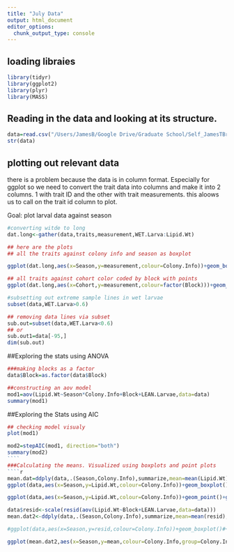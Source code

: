 ```yaml
---
title: "July Data"
output: html_document
editor_options: 
  chunk_output_type: console
---
```


## loading libraies
```r
library(tidyr)
library(ggplot2)
library(plyr)
library(MASS)
```
## Reading in the data and looking at its structure.
```r
data=read.csv("/Users/JamesB/Google Drive/Graduate School/Self_JamesTBrown/Data/Lipids/USDA BUP/20171102 July Samples RAW data.csv", header = T)
str(data)
```

## plotting out relevant data
there is a problem because the data is in column format. Especially for ggplot so we need to convert the trait data into columns and make it into 2 columns. 1 with trait ID and the other with trait measurements. this aloows us to call on the trait id column to plot.

Goal: plot larval data against season
```r
#converting witde to long
dat.long<-gather(data,traits,measurement,WET.Larva:Lipid.Wt)

## here are the plots
## all the traits against colony info and season as boxplot

ggplot(dat.long,aes(x=Season,y=measurement,colour=Colony.Info))+geom_boxplot()+facet_grid(traits~.,scales="free")

## all traits against cohort color coded by block with points
ggplot(dat.long,aes(x=Cohort,y=measurement,colour=factor(Block)))+geom_point()+facet_grid(traits~.,scales="free")

#subsetting out extreme sample lines in wet larvae 
subset(data,WET.Larva>0.6)

## removing data lines via subset
sub.out=subset(data,WET.Larva<0.6)
## or 
sub.out1=data[-95,]
dim(sub.out)
````

##Exploring the stats using ANOVA
````r
###making blocks as a factor
data$Block=as.factor(data$Block)

##constructing an aov model
mod1=aov(Lipid.Wt~Season*Colony.Info+Block+LEAN.Larvae,data=data)
summary(mod1)
`````
##Exploring the Stats using AIC
`````r
## checking model visualy
plot(mod1)

mod2=stepAIC(mod1, direction="both")
summary(mod2)
````
###Calculating the means. Visualized using boxplots and point plots 
````r
mean.dat=ddply(data,.(Season,Colony.Info),summarize,mean=mean(Lipid.Wt))
ggplot(data,aes(x=Season,y=Lipid.Wt,colour=Colony.Info))+geom_boxplot()+geom_line(data=mean.dat,aes(x=as.numeric(Season),y=mean,colour=Colony.Info))

ggplot(data,aes(x=Season,y=Lipid.Wt,colour=Colony.Info))+geom_point()+geom_line(data=mean.dat,aes(x=as.numeric(Season),y=mean,colour=Colony.Info))

data$resid<-scale(resid(aov(Lipid.Wt~Block+LEAN.Larvae,data=data)))
mean.dat2<-ddply(data,.(Season,Colony.Info),summarize,mean=mean(resid),sd=sd(resid))

#ggplot(data,aes(x=Season,y=resid,colour=Colony.Info))+geom_boxplot()#+geom_line(data=mean.dat,aes(x=as.numeric(Season),y=mean,colour=Colony.Info))

ggplot(mean.dat2,aes(x=Season,y=mean,colour=Colony.Info,group=Colony.Info))+geom_line(position="identity",size=2)+geom_errorbar(aes(ymin=mean-sd,ymax=mean+sd),width=.35,size=2)+geom_point(size=10)+ylab("Standardized Residuals of Lipid Weight")
`````

